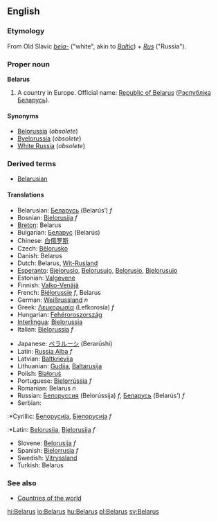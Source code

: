 ==English==
{{wikipedia}}
===Etymology===
From Old Slavic ''[[bela-]]'' ("white", akin to ''[[Baltic]]'') + ''[[Rus]]'' ("Russia").

===Proper noun===
'''Belarus'''
# A country in Europe. Official name: [[Republic of Belarus]] ([[Рэспублiка Беларусь]]).

====Synonyms====
*[[Belorussia]] (''obsolete'')
*[[Byelorussia]] (''obsolete'')
*[[White Russia]] (''obsolete'')

===Derived terms===
*[[Belarusian]]

====Translations====
{{top}}
*Belarusian: [[Беларусь]] (Belarús’) ''f''
*Bosnian: [[Bjelorusija]] ''f''
*[[Breton]]: Belarus
*Bulgarian: [[Беларус]] (Belarús)
*Chinese: [[白俄罗斯]]
*Czech: [[Bělorusko]]
*Danish: Belarus
*Dutch: Belarus, [[Wit-Rusland]]
*[[Esperanto]]: [[Bjelorusio]], [[Belorusujo]], [[Belorusio]], [[Bjelorusujo]]
*Estonian: [[Valgevene]]
*Finnish: [[Valko-Venäjä]]
*French: [[Biélorussie]] ''f'', Belarus
*German: [[Weißrussland]] ''n''
*Greek: [[Λευκορωσία]] (Lefkorosía) ''f''
*Hungarian: [[Fehéroroszország]]
*[[Interlingua]]: [[Bielorussia]]
*Italian: [[Bielorussia]] ''f''
{{mid}}
*Japanese: [[ベラルーシ]] (Berarūshi)
*Latin: [[Russia Alba]] ''f''
*Latvian: [[Baltkrievija]]
*Lithuanian: [[Gudija]], [[Baltarusija]]
*Polish: [[Białoruś]]
*Portuguese: [[Bielorrússia]] ''f''
*Romanian: Belarus ''n''
*Russian: [[Белоруссия]] (Belorússija) ''f'', [[Беларусь]] (Belarús’) ''f''
*Serbian:
:*Cyrillic: [[Белорусија]], [[Бјелорусија]] ''f''
:*Latin: [[Belorusija]], [[Bjelorusija]] ''f''
*Slovene: [[Belorusija]] ''f''
*Spanish: [[Bielorrusia]] ''f''
*Swedish: [[Vitryssland]]
*Turkish: Belarus
{{bottom}}

===See also===
*[[Countries of the world]]

[[hi:Belarus]]
[[io:Belarus]]
[[hu:Belarus]]
[[pl:Belarus]]
[[sv:Belarus]]
